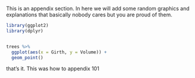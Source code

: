 This is an appendix section. In here we will add some random graphics and explanations
that basically nobody cares but you are proud of them.

```r
library(ggplot2)
library(dplyr)


trees %>% 
  ggplot(aes(x = Girth, y = Volume)) +
  geom_point()
```

that's it. This was how to appendix 101
